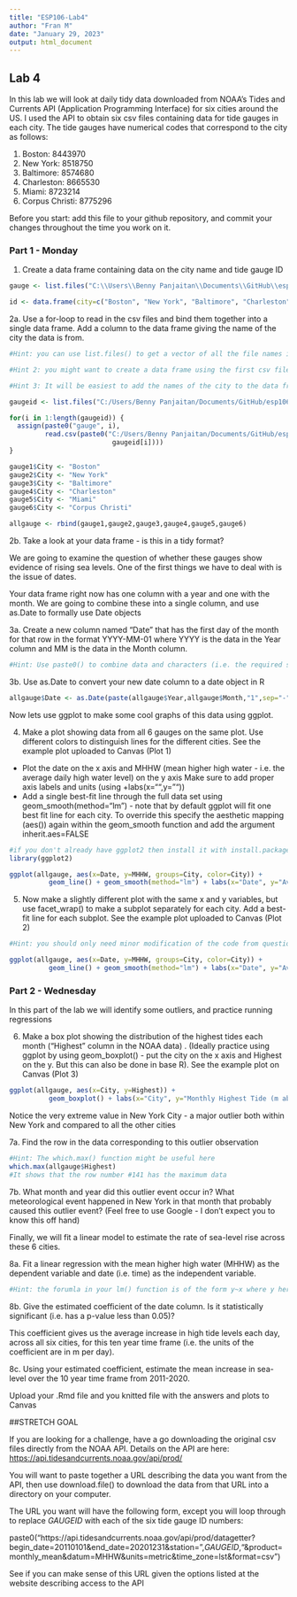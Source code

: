 ```yaml
---
title: "ESP106-Lab4"
author: "Fran M"
date: "January 29, 2023"
output: html_document
---
```


## Lab 4

In this lab we will look at daily tidy data downloaded from NOAA's Tides and Currents API (Application Programming Interface) for six cities around the US. I used the API to obtain six csv files containing data for tide gauges in each city. The tide gauges have numerical codes that correspond to the city as follows:

1. Boston: 8443970
2. New York: 8518750
3. Baltimore: 8574680
4. Charleston: 8665530
5. Miami: 8723214
6. Corpus Christi: 8775296

Before you start: add this file to your github repository, and commit your changes throughout the time you work on it. 

### Part 1 - Monday

1. Create a data frame containing data on the city name and tide gauge ID

```r
gauge <- list.files("C:\\Users\\Benny Panjaitan\\Documents\\GitHub\\esp106-Naomi\\W4 Lab\\ESP106_week4_data")

id <- data.frame(city=c("Boston", "New York", "Baltimore", "Charleston", "Miami", "Corpus Christi"), gauge)
```


2a. Use a for-loop to read in the csv files and bind them together into a single data frame. Add a column to the data frame giving the name of the city the data is from.

```r
#Hint: you can use list.files() to get a vector of all the file names in a directory. Setting full.names=TRUE in the list.files() function will give you the full path name that can be used by read.csv

#Hint 2: you might want to create a data frame using the first csv file. Then loop through from files 2 to 6 reading in the csv file and using rbind() to attach it to the bottom of your full data frame

#Hint 3: It will be easiest to add the names of the city to the data frames immediately after reading them in, before binding everything together into a single data-frame 

```

```r
gaugeid <- list.files("C:/Users/Benny Panjaitan/Documents/GitHub/esp106-Naomi/W4 Lab/ESP106_week4_data")  

for(i in 1:length(gaugeid)) {                              
  assign(paste0("gauge", i),                                   
         read.csv(paste0("C:/Users/Benny Panjaitan/Documents/GitHub/esp106-Naomi/W4 Lab/ESP106_week4_data/",
                          gaugeid[i])))
}

gauge1$City <- "Boston"
gauge2$City <- "New York"
gauge3$City <- "Baltimore"
gauge4$City <- "Charleston"
gauge5$City <- "Miami"
gauge6$City <- "Corpus Christi"

allgauge <- rbind(gauge1,gauge2,gauge3,gauge4,gauge5,gauge6)
```


2b. Take a look at your data frame - is this in a tidy format?

We are going to examine the question of whether these gauges show evidence of rising sea levels. One of the first things we have to deal with is the issue of dates. 

Your data frame right now has one column with a year and one with the month. We are going to combine these into a single column, and use as.Date to formally use Date objects

3a. Create a new column named "Date" that has the first day of the month for that row in the format YYYY-MM-01 where YYYY is the data in the Year column and MM is the data in the Month column.

```r
#Hint: Use paste0() to combine data and characters (i.e. the required separators "-")

```

3b. Use as.Date to convert your new date column to a date object in R

```r
allgauge$Date <- as.Date(paste(allgauge$Year,allgauge$Month,"1",sep="-"))

```

Now lets use ggplot to make some cool graphs of this data using ggplot.

4. Make a plot showing data from all 6 gauges on the same plot. Use different colors to distinguish lines for the different cities. See the example plot uploaded to Canvas (Plot 1)

 * Plot the date on the x axis and MHHW (mean higher high water - i.e. the average daily high water level) on the y axis
Make sure to add proper axis labels and units (using +labs(x="",y=""))
 * Add a single best-fit line through the full data set using geom_smooth(method="lm") - note that by default ggplot will fit one best fit line for each city. To override this specify the aesthetic mapping (aes()) again within the geom_smooth function and add the argument inherit.aes=FALSE
 
```r
#if you don't already have ggplot2 then install it with install.packages("ggplot2")
library(ggplot2) 

ggplot(allgauge, aes(x=Date, y=MHHW, groups=City, color=City)) +
          geom_line() + geom_smooth(method="lm") + labs(x="Date", y="Average Daily High Water Level (m above MHHW)")
```

5. Now make a slightly different plot with the same x and y variables, but use facet_wrap() to make a subplot separately for each city. Add a best-fit line for each subplot. See the example plot uploaded to Canvas (Plot 2)

```r
#Hint: you should only need minor modification of the code from question 4 to make this plot

ggplot(allgauge, aes(x=Date, y=MHHW, groups=City, color=City)) +
          geom_line() + geom_smooth(method="lm") + labs(x="Date", y="Average Daily High Water Level") + facet_wrap(~City)

```

### Part 2 - Wednesday

In this part of the lab we will identify some outliers, and practice running regressions

6. Make a box plot showing the distribution of the highest tides each month ("Highest" column in the NOAA data) . (Ideally practice using ggplot by using geom_boxplot() - put the city on the x axis and Highest on the y. But this can also be done in base R). See the example plot on Canvas (Plot 3)

```r
ggplot(allgauge, aes(x=City, y=Highest)) +
          geom_boxplot() + labs(x="City", y="Monthly Highest Tide (m above MHHW)")
```

Notice the very extreme value in New York City - a major outlier both within New York and compared to all the other cities

7a. Find the row in the data corresponding to this outlier observation 

```r
#Hint: The which.max() function might be useful here
which.max(allgauge$Highest)
#It shows that the row number #141 has the maximum data
```

7b. What month and year did this outlier event occur in? What meteorological event happened in New York in that month that probably caused this outlier event? (Feel free to use Google - I don't expect you to know this off hand)

Finally, we will fit a linear model to estimate the rate of sea-level rise across these 6 cities.

8a. Fit a linear regression with the mean higher high water (MHHW) as the dependent variable and date (i.e. time) as the independent variable.

```r
#Hint: the forumla in your lm() function is of the form y~x where y here is MHHW and x is your date column

```

8b. Give the estimated coefficient of the date column. Is it statistically significant (i.e. has a p-value less than 0.05)?

This coefficient gives us the average increase in high tide levels each day, across all six cities, for this ten year time frame (i.e. the units of the coefficient are in m per day).

8c. Using your estimated coefficient, estimate the mean increase in sea-level over the 10 year time frame from 2011-2020.

Upload your .Rmd file and you knitted file with the answers and plots to Canvas

##STRETCH GOAL

If you are looking for a challenge, have a go downloading the original csv files directly from the NOAA API. Details on the API are here: <https://api.tidesandcurrents.noaa.gov/api/prod/>

You will want to paste together a URL describing the data you want from the API, then use download.file() to download the data from that URL into a directory on your computer.

The URL you want will have the following form, except you will loop through to replace *GAUGEID* with each of the six tide gauge ID numbers: 

paste0("https://api.tidesandcurrents.noaa.gov/api/prod/datagetter?begin_date=20110101&end_date=20201231&station=",*GAUGEID*,"&product=monthly_mean&datum=MHHW&units=metric&time_zone=lst&format=csv")

See if you can make sense of this URL given the options listed at the website describing access to the API

